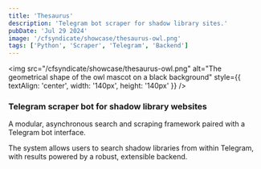 ```yaml
---
title: 'Thesaurus'
description: 'Telegram bot scraper for shadow library sites.'
pubDate: 'Jul 29 2024'
image: '/cfsyndicate/showcase/thesaurus-owl.png'
tags: ['Python', 'Scraper', 'Telegram', 'Backend']
---
```


<img src="/cfsyndicate/showcase/thesaurus-owl.png" alt="The geometrical shape of the owl mascot on a black background" style={{ textAlign: 'center', width: '140px', height: '140px' }} />

### Telegram scraper bot for shadow library websites

A modular, asynchronous search and scraping framework paired with a Telegram bot interface.

The system allows users to search shadow libraries from within Telegram, with results powered by a robust, extensible backend.